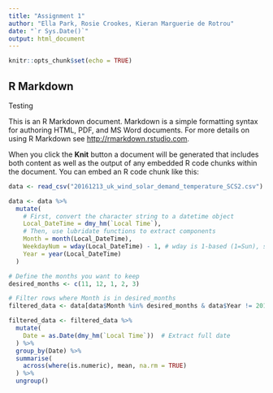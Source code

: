 ```yaml
---
title: "Assignment 1"
author: "Ella Park, Rosie Crookes, Kieran Marguerie de Rotrou"
date: "`r Sys.Date()`"
output: html_document
---
```


```r
knitr::opts_chunk$set(echo = TRUE)

```

## R Markdown

Testing

This is an R Markdown document. Markdown is a simple formatting syntax for authoring HTML, PDF, and MS Word documents. For more details on using R Markdown see <http://rmarkdown.rstudio.com>.

When you click the **Knit** button a document will be generated that includes both content as well as the output of any embedded R code chunks within the document. You can embed an R code chunk like this:

```r

data <- read_csv("20161213_uk_wind_solar_demand_temperature_SCS2.csv")

data <- data %>%
  mutate(
    # First, convert the character string to a datetime object
    Local_DateTime = dmy_hm(`Local Time`),
    # Then, use lubridate functions to extract components
    Month = month(Local_DateTime),
    WeekdayNum = wday(Local_DateTime) - 1, # wday is 1-based (1=Sun), so subtract 1 for 0-based
    Year = year(Local_DateTime)
  )

# Define the months you want to keep
desired_months <- c(11, 12, 1, 2, 3)

# Filter rows where Month is in desired_months
filtered_data <- data[data$Month %in% desired_months & data$Year != 2015, ]

filtered_data <- filtered_data %>%
  mutate(
    Date = as.Date(dmy_hm(`Local Time`))  # Extract full date
  ) %>%
  group_by(Date) %>%
  summarise(
    across(where(is.numeric), mean, na.rm = TRUE)
  ) %>%
  ungroup()


```

